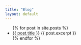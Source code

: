 ```yaml
---
title: "Blog"
layout: default
---
```


<ul>
  {% for post in site.posts %}
    <li>
      <a href="{{ post.url }}">{{ post.title }}</a>
      {{ post.excerpt }}
    </li>
  {% endfor %}
</ul>
